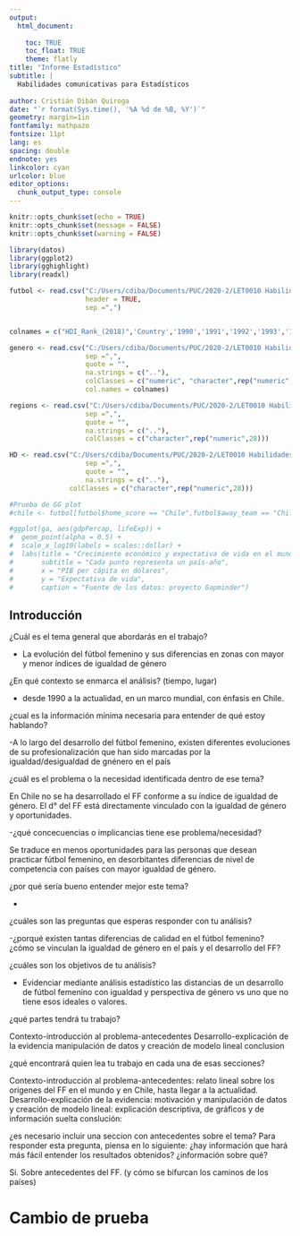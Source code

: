 ```yaml
---
output:
  html_document:
    
    toc: TRUE
    toc_float: TRUE
    theme: flatly
title: "Informe Estadístico"
subtitle: |
  Habilidades comunicativas para Estadísticos
  
author: Cristián Dibán Quiroga
date: "`r format(Sys.time(), '%A %d de %B, %Y')`"
geometry: margin=1in
fontfamily: mathpazo
fontsize: 11pt
lang: es
spacing: double
endnote: yes
linkcolor: cyan
urlcolor: blue
editor_options: 
  chunk_output_type: console
---
```


```r
knitr::opts_chunk$set(echo = TRUE)
knitr::opts_chunk$set(message = FALSE)
knitr::opts_chunk$set(warning = FALSE)

library(datos)
library(ggplot2)
library(gghighlight)
library(readxl)
```


```r

futbol <- read.csv("C:/Users/cdiba/Documents/PUC/2020-2/LET0010 Habilidades Comunicativas para Estadísticos/GitHub/Repositorio-de-prueba/Womens International Football Results.csv",
                   header = TRUE,
                   sep =",")


colnames = c("HDI_Rank_(2018)",'Country','1990','1991','1992','1993','1994','1995','1996','1997','1998','1999','2000','2001','2002','2003','2004','2005','2006','2007','2008','2009','2010','2011','2012','2013','2014','2015','2016','2017','2018')

genero <- read.csv("C:/Users/cdiba/Documents/PUC/2020-2/LET0010 Habilidades Comunicativas para Estadísticos/GitHub/Repositorio-de-prueba/Gender.csv",
                   sep =",",
                   quote = "",
                   na.strings = c(".."),
                   colClasses = c("numeric", "character",rep("numeric",28)),
                   col.names = colnames)

regions <- read.csv("C:/Users/cdiba/Documents/PUC/2020-2/LET0010 Habilidades Comunicativas para Estadísticos/GitHub/Repositorio-de-prueba/Regions.csv",
                   sep =",",
                   quote = "",
                   na.strings = c(".."),
                   colClasses = c("character",rep("numeric",28)))

HD <- read.csv("C:/Users/cdiba/Documents/PUC/2020-2/LET0010 Habilidades Comunicativas para Estadísticos/GitHub/Repositorio-de-prueba/HumanDevelopment.csv",
                   sep =",",
                   quote = "",
                   na.strings = c(".."),
               colClasses = c("character",rep("numeric",28)))

```




```r
#Prueba de GG plot
#chile <- futbol[futbol$home_score == "Chile",futbol$away_team == "Chile"]

#ggplot(ga, aes(gdpPercap, lifeExp)) +
#  geom_point(alpha = 0.5) +
#  scale_x_log10(labels = scales::dollar) +
#  labs(title = "Crecimiento económico y expectativa de vida en el mundo (1952 - 2007)",
#       subtitle = "Cada punto representa un país-año",
#       x = "PIB per cápita en dólares",
#       y = "Expectativa de vida",
#       caption = "Fuente de los datos: proyecto Gapminder")

```


## Introducción

¿Cuál es el tema general que abordarás en el trabajo?

- La evolución del fútbol femenino y sus diferencias en zonas con mayor y menor índices de igualdad de género

¿En qué contexto se enmarca el análisis? (tiempo, lugar)

- desde 1990 a la actualidad, en un marco mundial, con énfasis en Chile.

¿cual es la información mínima necesaria para entender de qué estoy hablando?

-A lo largo del desarrollo del fútbol femenino, existen diferentes evoluciones de su profesionalización que han sido marcadas por la igualdad/desigualdad de gnénero en el país 

¿cuál es el problema o la necesidad identificada dentro de ese tema?

En Chile no se ha desarrollado el FF conforme a su índice de igualdad de género.
El d° del FF está directamente vinculado con la igualdad de género y oportunidades.


-¿qué concecuencias o implicancias tiene ese problema/necesidad?

Se traduce en menos oportunidades para las personas que desean practicar fútbol femenino, en desorbitantes diferencias de nivel de competencia con países con mayor igualdad de género.

¿por qué sería bueno entender mejor este tema?

-

¿cuáles son las preguntas que esperas responder con tu análisis?

-¿porqué existen tantas diferencias de calidad en el fútbol femenino? ¿cómo se vinculan la igualdad de género en el país y el desarrollo del FF?

¿cuáles son los objetivos de tu análisis?

- Evidenciar mediante análisis estadístico las distancias de un desarrollo de fútbol femenino con igualdad y perspectiva de género vs uno que no tiene esos ideales o valores.


¿qué partes tendrá tu trabajo?

Contexto-introducción al problema-antecedentes
Desarrollo-explicación de la evidencia
manipulación de datos y creación de modelo lineal
conclusion

¿qué encontrará quien lea tu trabajo en cada una de esas secciones?

Contexto-introducción al problema-antecedentes: relato lineal sobre los orígenes del FF en el mundo y en Chile, hasta llegar a la actualidad.
Desarrollo-explicación de la evidencia: motivación y 
manipulación de datos y creación de modelo lineal: explicación descriptiva, de gráficos y de información suelta
conslución: 


¿es necesario incluir una seccion con antecedentes sobre el tema? Para responder esta pregunta, piensa en lo siguiente: ¿hay información que hará más fácil entender los resultados obtenidos? ¿información sobre qué?

Si.
Sobre antecedentes del FF. (y cómo se bifurcan los caminos de los países)


# Cambio de prueba
